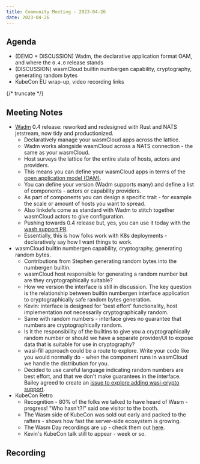 ```yaml
---
title: Community Meeting - 2023-04-26
date: 2023-04-26
---
```


## Agenda

- (DEMO + DISCUSSION) Wadm, the declarative application format OAM, and where the `0.4.0` release stands
- (DISCUSSION) wasmCloud builtin numbergen capability, cryptography, generating random bytes
- KubeCon EU wrap-up, video recording links

{/* truncate */}

## Meeting Notes

- [Wadm](https://github.com/wasmcloud/wadm) 0.4 release: reworked and redesigned with Rust and NATS jetstream, now tidy and productionized.
  - Declaratively manage your wasmCloud apps across the lattice.
  - Wadm works alongside wasmCloud across a NATS connection - the same as your wasmCloud.
  - Host surveys the lattice for the entire state of hosts, actors and providers.
  - This means you can define your wasmCloud apps in terms of the [open application model (OAM)](https://oam.dev).
  - You can define your version (Wadm supports many) and define a list of components - actors or capability providers.
  - As part of components you can design a specific trait - for example the scale or amount of hosts you want to spread.
  - Also linkdefs come as standard with Wadm to stitch together wasmCloud actors to give configuration.
  - Pushing towards 0.4 release but, yes, you can use it today with the [wash support PR](https://github.com/wasmCloud/wash/pull/520).
  - Essentially, this is how folks work with K8s deployments - declaratively say how I want things to work.
- wasmCloud builtin numbergen capability, cryptography, generating random bytes.
  - Contributions from Stephen generating random bytes into the numbergen builtin.
  - wasmCloud host responsible for generating a random number but are they cryptographically suitable?
  - How we version the interface is still in discussion. The key question is the relationship between builtin numbergen interface application to cryptographically safe random bytes generation.
  - Kevin: interface is designed for 'best effort' functionality, host implementation not necessarily cryptographically random.
  - Same with random numbers - interface gives no guarantee that numbers are cryptographically random.
  - Is it the responsibility of the builtins to give you a cryptographically random number or should we have a separate provider/UI to expose data that is suitable for use in cryptography?
  - wasi-fill approach could be a route to explore. Write your code like you would normally do - when the component runs in wasmCloud we handle the distribution for you.
  - Decided to use careful language indicating random numbers are best effort, and that we don't make guarantees in the interface. Bailey agreed to create an [issue to explore adding wasi-crypto support](https://github.com/wasmCloud/wasmCloud/issues/315).
- KubeCon Retro
  - Recognition - 80% of the folks we talked to have heard of Wasm - progress! "Who hasn't?!" said one visitor to the booth.
  - The Wasm side of KubeCon was sold out early and packed to the rafters - shows how fast the server-side ecosystem is growing.
  - The Wasm Day recordings are up - check them out [here](https://cosmonic.com/blog/industry/cloud-native-wasm-day-2023-wrap-up).
  - Kevin's KubeCon talk still to appear - week or so.

## Recording

<YouTube url="https://youtu.be/lONNmx0fXME" />
